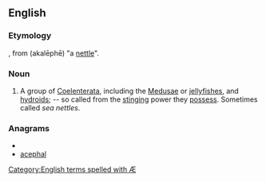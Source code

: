 ==English==

===Etymology===
{{etyl|NL.}}, from {{etyl|grc}} {{term|lang=grc|ἀκαλήφη}} (akalēphē) "a [[nettle]]".

===Noun===
{{infl|en|noun}}

# A group of [[Coelenterata]], including the [[Medusae]] or [[jellyfishes]], and [[hydroids]]; -- so called from the [[stinging]] power they [[possess]]. Sometimes called ''sea nettles''.

===Anagrams===
* {{alphagram|aacehlp}}
* [[acephal#English|acephal]]

[[Category:English terms spelled with Æ]]